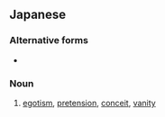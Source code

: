 ==Japanese==
{{ja-kanjitab}}

===Alternative forms===
* {{l/ja|己惚れ}}

===Noun===
{{ja-noun|うぬぼれ}}

# [[egotism]], [[pretension]], [[conceit]], [[vanity]]